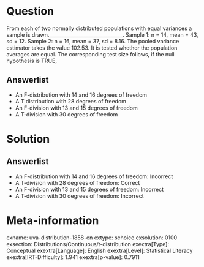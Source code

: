 Question
========

From each of two normally distributed populations with equal variances a sample is drawn.______________________________. Sample 1: n = 14, mean = 43, sd = 12. Sample 2: n = 16, mean = 37, sd = 8.16. The pooled variance estimator takes the value 102.53. It is tested whether the population averages are equal. The corresponding test size follows, if the null hypothesis is TRUE,

Answerlist
----------

* An F-distribution with 14 and 16 degrees of freedom
* A T distribution with 28 degrees of freedom
* An F-division with 13 and 15 degrees of freedom
* A T-division with 30 degrees of freedom

Solution
========

Answerlist
----------

* An F-distribution with 14 and 16 degrees of freedom: Incorrect
* A T-division with 28 degrees of freedom: Correct
* An F-division with 13 and 15 degrees of freedom: Incorrect
* A T-division with 30 degrees of freedom: Incorrect

Meta-information
================
exname: uva-distribution-1858-en
extype: schoice
exsolution: 0100
exsection: Distributions/Continuous/t-distribution
exextra[Type]: Conceptual
exextra[Language]: English
exextra[Level]: Statistical Literacy
exextra[IRT-Difficulty]: 1.941
exextra[p-value]: 0.7911
